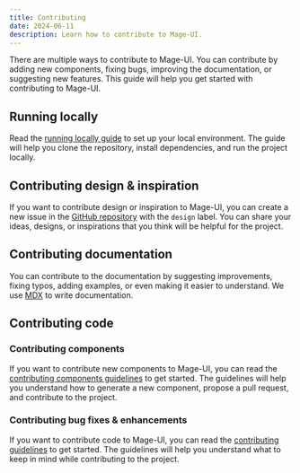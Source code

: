 ```yaml
---
title: Contributing
date: 2024-06-11
description: Learn how to contribute to Mage-UI.
---
```


There are multiple ways to contribute to Mage-UI. You can contribute by adding new components, fixing bugs, improving the documentation, or suggesting new features. This guide will help you get started with contributing to Mage-UI.

## Running locally

Read the [running locally guide](/docs/contributing/running-locally) to set up your local environment. The guide will help you clone the repository, install dependencies, and run the project locally.

## Contributing design & inspiration

If you want to contribute design or inspiration to Mage-UI, you can create a new issue in the [GitHub repository](https://github.com/nodesinfinity/issues) with the `design` label. You can share your ideas, designs, or inspirations that you think will be helpful for the project.

## Contributing documentation

You can contribute to the documentation by suggesting improvements, fixing typos, adding examples, or even making it easier to understand. We use [MDX](https://mdxjs.com/) to write documentation.

## Contributing code

### Contributing components

If you want to contribute new components to Mage-UI, you can read the [contributing components guidelines](/docs/contributing/components) to get started. The guidelines will help you understand how to generate a new component, propose a pull request, and contribute to the project.

### Contributing bug fixes & enhancements

If you want to contribute code to Mage-UI, you can read the [contributing guidelines](/docs/contributing/guidelines) to get started. The guidelines will help you understand what to keep in mind while contributing to the project.

